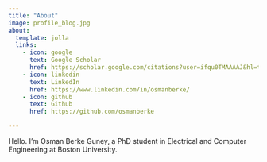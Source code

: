 ```yaml
---
title: "About"
image: profile_blog.jpg
about:
  template: jolla
  links:
    - icon: google
      text: Google Scholar
      href: https://scholar.google.com/citations?user=ifqu0TMAAAAJ&hl=tr&oi=sra
    - icon: linkedin
      text: LinkedIn
      href: https://www.linkedin.com/in/osmanberke/
    - icon: github
      text: Github
      href: https://github.com/osmanberke

---
```


Hello. I'm Osman Berke Guney, a PhD student in Electrical and Computer Engineering at Boston University.